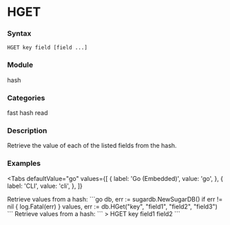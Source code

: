 
# HGET

### Syntax
```
HGET key field [field ...]
```

### Module
<span className="acl-category">hash</span>

### Categories 
<span className="acl-category">fast</span>
<span className="acl-category">hash</span>
<span className="acl-category">read</span>

### Description 
Retrieve the value of each of the listed fields from the hash.

### Examples

<Tabs
  defaultValue="go"
  values={[
    { label: 'Go (Embedded)', value: 'go', },
    { label: 'CLI', value: 'cli', },
  ]}
>
  <TabItem value="go">
    Retrieve values from a hash:
    ```go
    db, err := sugardb.NewSugarDB()
    if err != nil {
      log.Fatal(err)
    }
    values, err := db.HGet("key", "field1", "field2", "field3")
    ```
  </TabItem>
  <TabItem value="cli">
    Retrieve values from a hash:
    ```
    > HGET key field1 field2
    ```
  </TabItem>
</Tabs>
